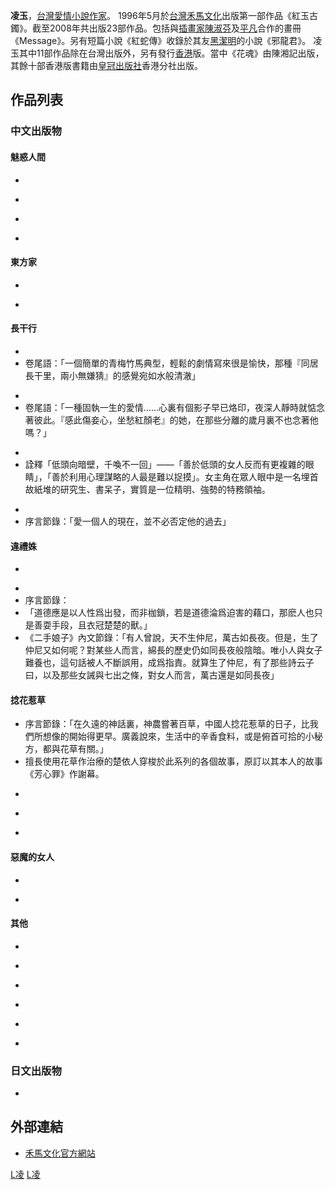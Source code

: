 '''凌玉'''，[[台灣|台灣]][[愛情小說|愛情小說]][[作家|作家]]。
1996年5月於[[台灣|台灣]][[禾馬文化|禾馬文化]]出版第一部作品《紅玉古鐲》。截至2008年共出版23部作品。包括與[[插畫家|插畫家]][[陳淑芬（畫家）|陳淑芬]]及[[平凡（畫家）|平凡]]合作的畫冊《Message》。另有短篇小說《紅蛇傳》收錄於其友[[黑潔明|黑潔明]]的小說《邪龍君》。
凌玉其中11部作品除在台灣出版外，另有發行[[香港|香港]]版。當中《花魂》由陳湘記出版，其餘十部香港版書籍由[[皇冠出版社|皇冠出版社]]香港分社出版。

==作品列表==

===中文出版物===

====魅惑人間====
* {{cite book |title= 《紅玉古鐲》|publisher=禾馬文化 |isbn=978-957-799-281-9 |date=1996年5月}}

* {{cite book |title= 《魅惑你的心》|publisher=禾馬文化 |isbn=978-957-799-318-2 |date=1996年7月}}

* {{cite book |title= 《戀戀凡間的妖精》|publisher=禾馬文化 |isbn=978-957-799-368-7 |date=1996年10月}}

* {{cite book |title= 《愛上誘惑者》|publisher=禾馬文化 |isbn=978-957-799-420-2 |date=1997年1月}}

====東方家====
* {{cite book |title= 《豆漿傳說》|publisher=禾馬文化 |isbn=978-957-799-387-8 |date=1996年11月}}

* {{cite book |title= 《請君莫愁》|publisher=禾馬文化 |isbn=978-957-799-529-2 |date=1997年6月}}

====長干行====
*{{cite book |title= '''《青梅弄竹馬》'''|publisher=禾馬文化 |isbn=978-957-799-559-9 |date=1997年7月}}
*卷尾語：「一個簡單的青梅竹馬典型，輕鬆的劇情寫來很是愉快，那種『同居長干里，兩小無嫌猜』的感覺宛如水般清澈」

*{{cite book |title= '''《摯愛唯卿》'''|publisher=禾馬文化 |isbn= 978-957-799-621-3  |date=1997年9月}}
*卷尾語：「一種固執一生的愛情……心裏有個影子早已烙印，夜深人靜時就惦念著彼此。『感此傷妾心，坐愁紅顏老』的她，在那些分離的歲月裏不也念著他嗎？」

*{{cite book |title= '''《邪翼天使》'''|publisher=禾馬文化 |isbn= 978-957-799-693-0 |date=1997年9月}}
*詮釋「低頭向暗壁，千喚不一回」——「善於低頭的女人反而有更複雜的眼睛」，「善於利用心理謀略的人最是難以捉摸」。女主角在眾人眼中是一名埋首故紙堆的研究生、書呆子，實質是一位精明、強勢的特務領袖。

*{{cite book |title= '''《綠柳繫真心》'''|publisher=禾馬文化 |isbn= 978-957-799-778-4 |date=1998年1月}}
*序言節錄：「愛一個人的現在，並不必否定他的過去」


====違禮姝====
* {{cite book |title= 《大腳娘子》(違禮姝之一)|publisher=禾馬文化 |isbn= 978-957-809-227-3 |date=1998年11月}}

* {{cite book |title= 《二手娘子》(違禮姝之二)|publisher=禾馬文化 |isbn= 978-957-809-428-4 |date=1999年1月}}
*序言節錄：
*「道德應是以人性爲出發，而非枷鎖，若是道德淪爲迫害的藉口，那麽人也只是善耍手段，且衣冠楚楚的獸。」
*《二手娘子》內文節錄：「有人曾說，天不生仲尼，萬古如長夜。但是，生了仲尼又如何呢？對某些人而言，綿長的歷史仍如同長夜般陰暗。唯小人與女子難養也，這句話被人不斷誤用，成爲指責。就算生了仲尼，有了那些詩云子曰，以及那些女誡與七出之條，對女人而言，萬古還是如同長夜」

====捻花惹草====
*序言節錄：「在久遠的神話裏，神農嘗著百草，中國人捻花惹草的日子，比我們所想像的開始得更早。廣義說來，生活中的辛香食料，或是俯首可拾的小秘方，都與花草有關。」
*擅長使用花草作治療的楚依人穿梭於此系列的各個故事，原訂以其本人的故事《芳心罪》作謝幕。

* {{cite book |title= 《花顏巧語》(捻花惹草之一)|publisher=禾馬文化 |isbn=978-957-809-463-5|date=1999年2月}}

* {{cite book |title= 《擁抱的語言》(捻花惹草之二)|publisher=禾馬文化 |isbn=978-957-809-546-5|date=1999年3月}}

* {{cite book |title= 《傾國之吻》(捻花惹草之三)|publisher=禾馬文化 |isbn=978-957-809-599-1|date=1999年6月}}

====惡魔的女人====
* {{cite book |title= 《傾城之戀》(惡魔的女人之一)|publisher=禾馬文化 |isbn= 978-957-799-984-9 |date=1998年7月}}


* {{cite book |title= 《愛奴》(惡魔的女人之二)|publisher=禾馬文化 |isbn= 978-957-809-185-6 |date=1998年8月}}

====其他====
* {{cite book |title= 《今生今世不寂寞》|publisher=禾馬文化 |isbn=978-957-799-503-2 |date=1997年5月}}

* {{cite book |title= 《紅娘的契約鴛盟》|publisher=禾馬文化 |isbn=978-957-799-462-2 |date=1997年3月}}

* {{cite book |title= 《從今以後》|publisher=禾馬文化 |isbn= 978-957-799-897-2 |date=1998年4月}}


* {{cite book |title= 《冥王選夫》|publisher=禾馬文化 |isbn= 978-957-809-227-3 |date=1998年9月}}


* {{cite book |title= 《花魂》|publisher=禾馬文化 |isbn=978-957-471-462-9|date=2001年3月}}

* {{cite book |title= 《Message》|publisher=大田 |isbn=978-986-179-011-4|date=2006年7月}}

===日文出版物===
* {{cite book |title= 《メッセージ 》 (ShoPro Art & Monologue Book)|publisher=小学館プロダクション |isbn=978-4796870306|date=2006年5月}}

==外部連結==
*[http://homerpublishing.com.tw/# 禾馬文化官方網站]{{Wayback|url=http://homerpublishing.com.tw/ |date=20080517235129 }}

[[Category:台灣小說家|L凌]]
[[Category:愛情小說作家|L凌]]